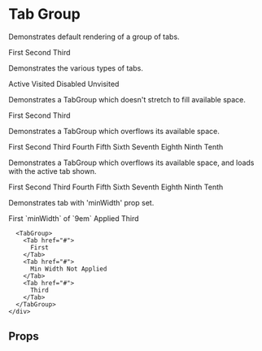 

<Meta title="Components/Tab Group" component={TabGroup} />

# Tab Group

Demonstrates default rendering of a group of tabs.

<Preview>
  <Story name="default">
    <TabGroup>
      <Tab href="#">
        First
      </Tab>
      <Tab href="#">
        Second
      </Tab>
      <Tab href="#">
        Third
      </Tab>
    </TabGroup>
  </Story>
</Preview>

Demonstrates the various types of tabs.

<Preview>
  <Story name="with all statuses">
    <TabGroup>
      <Tab href="#" isActive>
        Active
      </Tab>
      <Tab href="#" visited>
        Visited
      </Tab>
      <Tab href="#" disabled>
        Disabled
      </Tab>
      <Tab href="#">
        Unvisited
      </Tab>
    </TabGroup>
  </Story>
</Preview>

Demonstrates a TabGroup which doesn't stretch to fill available space.

<Preview>
  <Story name="without stretching">
    <TabGroup stretch={false}>
      <Tab href="#">
        First
      </Tab>
      <Tab href="#">
        Second
      </Tab>
      <Tab href="#">
        Third
      </Tab>
    </TabGroup>
  </Story>
</Preview>

Demonstrates a TabGroup which overflows its available space.

<Preview>
  <Story name="with overflow">
    <div
      style={{
        width: '80%',
        maxWidth: '500px',
        margin: '20px auto',
        padding: '20px',
        overflow: 'hidden',
        border: '1px solid #999',
      }}
    >
      <TabGroup data-something>
        <Tab href="#">
          First
        </Tab>
        <Tab href="#">
          Second
        </Tab>
        <Tab href="#">
          Third
        </Tab>
        <Tab href="#">
          Fourth
        </Tab>
        <Tab href="#">
          Fifth
        </Tab>
        <Tab href="#">
          Sixth
        </Tab>
        <Tab href="#">
          Seventh
        </Tab>
        <Tab href="#">
          Eighth
        </Tab>
        <Tab href="#">
          Ninth
        </Tab>
        <Tab href="#">
          Tenth
        </Tab>
      </TabGroup>
    </div>
  </Story>
</Preview>

Demonstrates a TabGroup which overflows its available space, and loads with the active tab shown.

<Preview>
  <Story name="with overflow and active scrolled">
    <div
      style={{
        width: '80%',
        maxWidth: '500px',
        margin: '20px auto',
        padding: '20px',
        overflow: 'hidden',
        border: '1px solid #999',
      }}
    >
      <TabGroup data-something>
        <Tab href="#">
          First
        </Tab>
        <Tab href="#">
          Second
        </Tab>
        <Tab href="#">
          Third
        </Tab>
        <Tab href="#">
          Fourth
        </Tab>
        <Tab href="#">
          Fifth
        </Tab>
        <Tab href="#" isActive>
          Sixth
        </Tab>
        <Tab href="#">
          Seventh
        </Tab>
        <Tab href="#">
          Eighth
        </Tab>
        <Tab href="#">
          Ninth
        </Tab>
        <Tab href="#">
          Tenth
        </Tab>
      </TabGroup>
    </div>
  </Story>
</Preview>

Demonstrates tab with 'minWidth' prop set.

<Preview>
  <Story name="with min width">
    <div style={{ width: '350px', margin: '20px', border: '1px solid #aaa', borderRadius: '8px' }}>
      <TabGroup>
        <Tab href="#">
          First
        </Tab>
        <Tab href="#" minWidth="9em">
          `minWidth` of `9em` Applied
        </Tab>
        <Tab href="#">
          Third
        </Tab>
      </TabGroup>
      
      <TabGroup>
        <Tab href="#">
          First
        </Tab>
        <Tab href="#">
          Min Width Not Applied
        </Tab>
        <Tab href="#">
          Third
        </Tab>
      </TabGroup>
    </div>
  </Story>
</Preview>

## Props

<ArgsTable of={TabGroup} />
